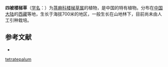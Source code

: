 {{Speciesbox
| name = 四被楼梯草
| status = 
| status_system = 
| image =
| genus = Elatostema
| species = tetratepalum
| authority = W. T. Wang
}}

'''四被楼梯草'''（[[学名|学名]]：{{lang|la|''Elatostema tetratepalum''}}）为[[荨麻科|荨麻科]][[楼梯草属|楼梯草属]]的植物，是中国的特有植物。分布在[[中国大陆|中国大陆]]的[[西藏|西藏]]等地，生长于海拔700米的地区，一般生长在山地林下，目前尚未由人工引种栽培。

== 参考文献 ==
<div class="references-small">
* {{cite web| url =http://www.bioinfo.cn/db05/KmzwSpecies.php?action=view&id=23292| title =四被楼梯草| work =《中国高等植物数据库全库》| publisher =中国科学院微生物研究所| author =昆明植物研究所| accessdate =2009-02-25| deadurl =yes| archiveurl =https://web.archive.org/web/20160305023529/http://www.bioinfo.cn/db05/KmzwSpecies.php?action=view&id=23292| archivedate =2016-03-05}}
</div>
{{Taxonbar|from=Q10925320}}

{{DEFAULTSORT:Elatostema tetratepalum}}
[[Category:楼梯草属|tetratepalum]]


{{Urticaceae-stub}}